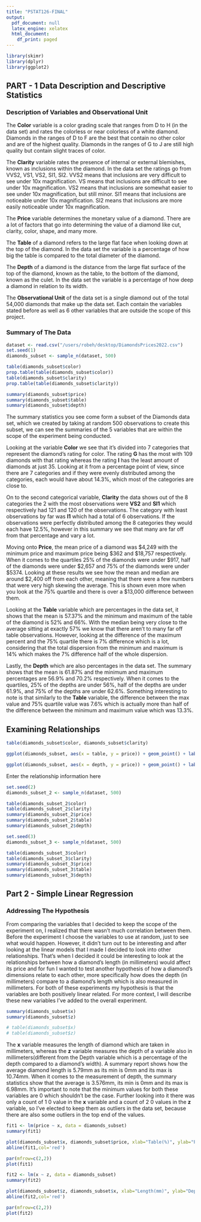 ```yaml
---
title: "PSTAT126-FINAL"
output:
  pdf_document: null
  latex_engine: xelatex
  html_document:
    df_print: paged
---
```


``` r
library(skimr)
library(dplyr)
library(ggplot2)
```
## PART - 1 Data Description and Descriptive Statistics

### Description of Variables and Observational Unit 

The **Color** variable is a color grading scale that ranges from D to H (in the data set) and rates the colorless or
near colorless of a white diamond. Diamonds in the ranges of D to F are the best that contain no other color and are
of the highest quality. Diamonds in the ranges of G to J are still high quality but contain slight traces of color.

The **Clarity** variable rates the presence of internal or external blemishes, known as inclusions within the
diamond. In the data set the ratings go from VVS2, VS1, VS2, SI1, SI2. VVS2 means that inclusions are very difficult
to see under 10x magnification. VS means that inclusions are difficult to see under 10x magnification. VS2 means
that inclusions are somewhat easier to see under 10x magnification, but still minor. SI1 means that inclusions are
noticeable under 10x magnification. SI2 means that inclusions are more easily noticeable under 10x magnification.

The **Price** variable determines the monetary value of a diamond. There are a lot of factors that go into
determining the value of a diamond like cut, clarity, color, shape, and many more. 

The **Table** of a diamond refers to the large flat face when looking down at the top of the diamond. In the data
set the variable is a percentage of how big the table is compared to the total diameter of the diamond.

The **Depth** of a diamond is the distance from the large flat surface of the top of the diamond, known as the
table, to the bottom of the diamond, known as the culet. In the data set the variable is a percentage of how deep a
diamond in relation to its width. 

The **Observational Unit** of the data set is a single diamond out of the total 54,000 diamonds that make up the data
set. Each contain the variables stated before as well as 6 other variables that are outside the scope of this
project.

### Summary of The Data

``` r
dataset <- read.csv("/users/robeh/desktop/DiamondsPrices2022.csv")
set.seed(1)
diamonds_subset <- sample_n(dataset, 500)

table(diamonds_subset$color)
prop.table(table(diamonds_subset$color))
table(diamonds_subset$clarity)
prop.table(table(diamonds_subset$clarity))

summary(diamonds_subset$price)
summary(diamonds_subset$table)
summary(diamonds_subset$depth)
```

The summary statistics you see come form a subset of the Diamonds data set, which we created by taking at random 500
observations to create this subset, we can see the summaries of the 5 variables that are within the scope of the
experiment being conducted.

Looking at the variable **Color** we see that it's divided into 7 categories that represent the diamond's rating for
color. The rating **G** has the most with 109 diamonds with that rating whereas the rating **I** has the least amount
of diamonds at just 35. Looking at it from a percentage point of view, since there are 7 categories and if they were evenly distributed among the categories, each would have about 14.3%, which most of the categories are close to.

On to the second categorical variable, **Clarity** the data shows out of the 8 categories the 2 with the most
observations were **VS2** and **SI1** which respectively had 121 and 120 of the observations. The category with least 
observations by far was **I1** which had a total of 6 observations. If the observations were perfectly distributed
among the 8 categories they would each have 12.5%, however in this summary we see that many are far off from that 
percentage and vary a lot.

Moving onto **Price**, the mean price of a diamond was \$4,249 with the minimum price and maximum price being \$362 and 
\$18,757 respectively. When it comes to the quartiles 25% of the diamonds were under \$917, half of the diamonds were
under \$2,657 and 75% of the diamonds were under \$5374. Looking at these results we see how the mean and median are
around \$2,400 off from each other, meaning that there were a few numbers that were very high skewing the average. This
is shown even more when you look at the 75% quartile and there is over a \$13,000 difference between them. 

Looking at the **Table** variable which are percentages in the data set, it shows that the mean is 57.37% and the 
minimum and maximum of the table of the diamond is 52% and 66%. With the median being very close to the average sitting
at exactly 57% we know that there aren't to many far off table observations. However, looking at the difference of the 
maximum percent and the 75% quartile there is 7% difference which is a lot, considering that the total dispersion
from the minimum and maximum is 14% which makes the 7% difference half of the whole dispersion. 

Lastly, the **Depth** which are also percentages in the data set. The summary shows that the mean is 61.87% and the 
minimum and maximum percentages are 56.9% and 70.2% respectively. When it comes to the quartiles, 25% of the depths are
under 56%, half of the depths are under 61.9%, and 75% of the depths are under 62.6%. Something interesting to note is that similarly to the **Table** variable, the difference between the max value and 75% quartile value was 7.6% which is
actually more than half of the difference between the minimum and maximum value which was 13.3%. 

## Examining Relationships

``` r
table(diamonds_subset$color, diamonds_subset$clarity)

ggplot(diamonds_subset, aes(x = table, y = price)) + geom_point() + labs(title = "Comparing Price($) and Table(%)", x = "Table(%)", y = "Price($)") 

ggplot(diamonds_subset, aes(x = depth, y = price)) + geom_point() + labs(title = "Comparing Price($) and Depth(%)", x = "Depth(%)", y = "Price($)") 

```

Enter the relationship information here 

``` r
set.seed(2)
diamonds_subset_2 <- sample_n(dataset, 500) 

table(diamonds_subset_2$color)
table(diamonds_subset_2$clarity)
summary(diamonds_subset_2$price)
summary(diamonds_subset_2$table)
summary(diamonds_subset_2$depth)
```

``` r
set.seed(3)
diamonds_subset_3 <- sample_n(dataset, 500)

table(diamonds_subset_3$color)
table(diamonds_subset_3$clarity)
summary(diamonds_subset_3$price)
summary(diamonds_subset_3$table)
summary(diamonds_subset_3$depth)
```

## Part 2 - Simple Linear Regression

### Addressing The Hypothesis

From comparing the variables that I decided to keep the scope of the experiment on, I realized that there wasn't much 
correlation between them. Before the experiment I choose the variables to use at random, just to see what would happen.
However, it didn't turn out to be interesting and after looking at the linear models that I made I decided to look into
other relationships. That's when I decided it could be interesting to look at the relationships between how a diamond's
length (in millimeters) would affect its price and for fun I wanted to test another hypothesis of how a diamond's 
dimensions relate to each other, more specifically how does the depth (in millimeters) compare to a diamond's length
which is also measured in millimeters. For both of these experiments my hypothesis is that the variables are both 
positively linear related. For more context, I will describe these new variables I've added to the overall experiment.

``` r
summary(diamonds_subset$x)
summary(diamonds_subset$z)

# table(diamonds_subset$x)
# table(diamonds_subset$z)
```

The **x** variable measures the length of diamond which are taken in millimeters, whereas the **z** variable measures
the depth of a variable also in millimeters(different from the Depth variable which is a percentage of the depth
compared to a diamond's width). A summary report shows how the average diamond length is 5.79mm as its min is 0mm and
its max is 10.74mm. When it comes to the measurement of depth, the summary statistics show that the average is 3.576mm,
its min is 0mm and its max is 6.98mm. It's important to note that the minimum values for both these variables are 0
which shouldn't be the case. Further looking into it there was only a count of 1 0 value in the **x** variable and a 
count of 2 0 values in the **z** variable, so I've elected to keep them as outliers in the data set, because there are
also some outliers in the top end of the values.


```r
fit1 <- lm(price ~ x, data = diamonds_subset)
summary(fit1)

plot(diamonds_subset$x, diamonds_subset$price, xlab="Table(%)", ylab="Price($)")
abline(fit1,col='red')

par(mfrow=c(2,2))
plot(fit1)
```

```r
fit2 <- lm(x ~ z, data = diamonds_subset)
summary(fit2)

plot(diamonds_subset$z, diamonds_subset$x, xlab="Length(mm)", ylab="Depth(mm)")
abline(fit2,col='red')

par(mfrow=c(2,2))
plot(fit2)
```









